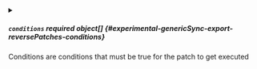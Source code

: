 
<details className="config-field" data-expandable="true">
<summary>

##### `conditions` <span className="config-field-required" data-required="false">required</span> <span className="config-field-type">object[]</span> <span className="config-field-default"></span> <span className="config-field-enum"></span> {#experimental-genericSync-export-reversePatches-conditions}

Conditions are conditions that must be true for
the patch to get executed

</summary>




<details className="config-field" data-expandable="false" open>
<summary>

##### `path` <span className="config-field-required" data-required="false">required</span> <span className="config-field-type">string</span> <span className="config-field-default"></span> <span className="config-field-enum"></span> {#experimental-genericSync-export-reversePatches-conditions-path}

Path is the path within the object to select

</summary>



</details>



<details className="config-field" data-expandable="false" open>
<summary>

##### `subPath` <span className="config-field-required" data-required="false">required</span> <span className="config-field-type">string</span> <span className="config-field-default"></span> <span className="config-field-enum"></span> {#experimental-genericSync-export-reversePatches-conditions-subPath}

SubPath is the path below the selected object to select

</summary>



</details>



<details className="config-field" data-expandable="false" open>
<summary>

##### `equal` <span className="config-field-required" data-required="false">required</span> <span className="config-field-type">object</span> <span className="config-field-default"></span> <span className="config-field-enum"></span> {#experimental-genericSync-export-reversePatches-conditions-equal}

Equal is the value the path should be equal to

</summary>



</details>



<details className="config-field" data-expandable="false" open>
<summary>

##### `notEqual` <span className="config-field-required" data-required="false">required</span> <span className="config-field-type">object</span> <span className="config-field-default"></span> <span className="config-field-enum"></span> {#experimental-genericSync-export-reversePatches-conditions-notEqual}

NotEqual is the value the path should not be equal to

</summary>



</details>



<details className="config-field" data-expandable="false" open>
<summary>

##### `empty` <span className="config-field-required" data-required="false">required</span> <span className="config-field-type">boolean</span> <span className="config-field-default"></span> <span className="config-field-enum"></span> {#experimental-genericSync-export-reversePatches-conditions-empty}

Empty means that the path value should be empty or unset

</summary>



</details>


</details>
